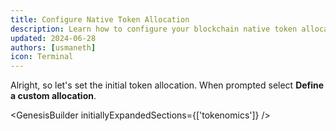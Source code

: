 ```yaml
---
title: Configure Native Token Allocation
description: Learn how to configure your blockchain native token allocation.
updated: 2024-06-28
authors: [usmaneth]
icon: Terminal
---
```


Alright, so let's set the initial token allocation. When prompted select **Define a custom allocation**.

<GenesisBuilder initiallyExpandedSections={['tokenomics']} />